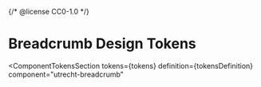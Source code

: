 {/* @license CC0-1.0 */}


<Meta id="css-breadcrumb-nav--tokens" title="CSS Component/Breadcrumb navigation/Design Tokens" />

# Breadcrumb Design Tokens

<ComponentTokensSection
  tokens={tokens}
  definition={tokensDefinition}
  component="utrecht-breadcrumb"
></ComponentTokensSection>
